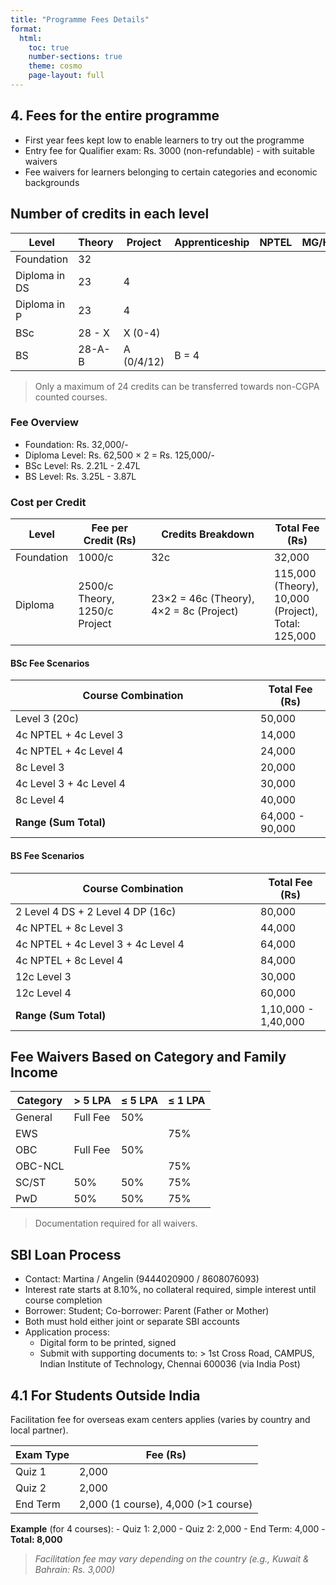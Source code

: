 ```yaml
---
title: "Programme Fees Details"
format:
  html:
    toc: true
    number-sections: true
    theme: cosmo
    page-layout: full
---
```


## 4. Fees for the entire programme

- First year fees kept low to enable learners to try out the programme
- Entry fee for Qualifier exam: Rs. 3000 (non-refundable) - with suitable waivers
- Fee waivers for learners belonging to certain categories and economic backgrounds

## Number of credits in each level

| Level           | Theory | Project | Apprenticeship | NPTEL | MG/HS/HM |
|------------------|--------|---------|----------------|--------|-----------|
| Foundation       | 32     |         |                |        |           |
| Diploma in DS    | 23     | 4       |                |        |           |
| Diploma in P     | 23     | 4       |                |        |           |
| BSc              | 28 - X | X (0-4) |                |        |           |
| BS               | 28-A-B | A (0/4/12) | B = 4        |        |           |

> Only a maximum of 24 credits can be transferred towards non-CGPA counted courses.

### Fee Overview

- Foundation: Rs. 32,000/-
- Diploma Level: Rs. 62,500 × 2 = Rs. 125,000/-
- BSc Level: Rs. 2.21L - 2.47L
- BS Level: Rs. 3.25L - 3.87L

### Cost per Credit

| Level     | Fee per Credit (Rs) | Credits Breakdown                   | Total Fee (Rs) |
|-----------|----------------------|-------------------------------------|----------------|
| Foundation| 1000/c               | 32c                                 | 32,000         |
| Diploma   | 2500/c Theory, 1250/c Project | 23×2 = 46c (Theory), 4×2 = 8c (Project) | 115,000 (Theory), 10,000 (Project), Total: 125,000 |

#### BSc Fee Scenarios

| Course Combination                                     | Total Fee (Rs) |
|--------------------------------------------------------|----------------|
| Level 3 (20c)                                          | 50,000         |
| 4c NPTEL + 4c Level 3                                  | 14,000         |
| 4c NPTEL + 4c Level 4                                  | 24,000         |
| 8c Level 3                                             | 20,000         |
| 4c Level 3 + 4c Level 4                                | 30,000         |
| 8c Level 4                                             | 40,000         |
| **Range (Sum Total)**                                 | 64,000 - 90,000|

#### BS Fee Scenarios

| Course Combination                                     | Total Fee (Rs) |
|--------------------------------------------------------|----------------|
| 2 Level 4 DS + 2 Level 4 DP (16c)                      | 80,000         |
| 4c NPTEL + 8c Level 3                                  | 44,000         |
| 4c NPTEL + 4c Level 3 + 4c Level 4                     | 64,000         |
| 4c NPTEL + 8c Level 4                                  | 84,000         |
| 12c Level 3                                            | 30,000         |
| 12c Level 4                                            | 60,000         |
| **Range (Sum Total)**                                 | 1,10,000 - 1,40,000|

## Fee Waivers Based on Category and Family Income

| Category          | > 5 LPA | ≤ 5 LPA | ≤ 1 LPA |
|-------------------|---------|---------|----------|
| General           | Full Fee | 50%     |          |
| EWS               |         |         | 75%      |
| OBC               | Full Fee | 50%     |          |
| OBC-NCL           |         |         | 75%      |
| SC/ST             | 50%     | 50%     | 75%      |
| PwD               | 50%     | 50%     | 75%      |

> Documentation required for all waivers.

## SBI Loan Process

- Contact: Martina / Angelin (9444020900 / 8608076093)
- Interest rate starts at 8.10%, no collateral required, simple interest until course completion
- Borrower: Student; Co-borrower: Parent (Father or Mother)
- Both must hold either joint or separate SBI accounts
- Application process:
  - Digital form to be printed, signed
  - Submit with supporting documents to:
    > 1st Cross Road, CAMPUS, Indian Institute of Technology, Chennai 600036 (via India Post)

## 4.1 For Students Outside India

Facilitation fee for overseas exam centers applies (varies by country and local partner).

| Exam Type | Fee (Rs)         |
|-----------|------------------|
| Quiz 1    | 2,000            |
| Quiz 2    | 2,000            |
| End Term | 2,000 (1 course), 4,000 (>1 course) |

**Example** (for 4 courses):
- Quiz 1: 2,000
- Quiz 2: 2,000
- End Term: 4,000
- **Total: 8,000**

> *Facilitation fee may vary depending on the country (e.g., Kuwait & Bahrain: Rs. 3,000)*

